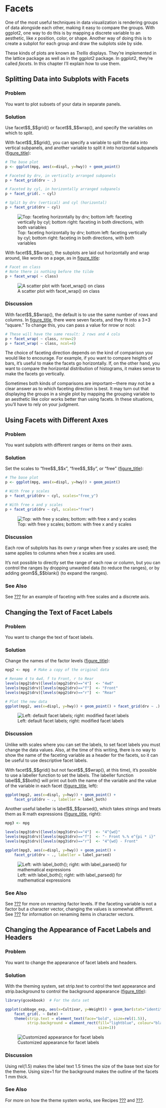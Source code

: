 Facets {#CHAPTER_FACET}
======

One of the most useful techniques in data visualization is rendering
groups of data alongside each other, making it easy to compare the
groups. With ggplot2, one way to do this is by mapping a discrete
variable to an aesthetic, like *x* position, color, or shape. Another
way of doing this is to create a subplot for each group and draw the
subplots side by side.

These kinds of plots are known as *Trellis* displays. They're
implemented in the lattice package as well as in the ggplot2 package. In
ggplot2, they're called *facets*. In this chapter I'll explain
how to use them.

Splitting Data into Subplots with Facets {#RECIPE_FACET_BASIC}
----------------------------------------

### Problem

You want to plot subsets of your data in separate panels.

### Solution

Use facet\$\$\_\$\$grid() or facet\$\$\_\$\$wrap(), and specify the
variables on which to split.

With facet\$\$\_\$\$grid(), you can specify a variable to split the data
into vertical subpanels, and another variable to split it into
horizontal subpanels ([figure\_title](#FIG_FACET_FACET_GRID)):

```r
# The base plot
p <- ggplot(mpg, aes(x=displ, y=hwy)) + geom_point()

# Faceted by drv, in vertically arranged subpanels
p + facet_grid(drv ~ .)

# Faceted by cyl, in horizontally arranged subpanels
p + facet_grid(. ~ cyl)

# Split by drv (vertical) and cyl (horizontal)
p + facet_grid(drv ~ cyl)
```

![Top: faceting horizontally by drv; bottom left: faceting vertically by
cyl; bottom right: faceting in both directions, with both
variables](figs/rgcb_1101.png)

With facet\$\$\_\$\$wrap(), the subplots are laid out horizontally and
wrap around, like words on a page, as in
[figure\_title](#FIG_FACET_FACET_WRAP):

```r
# Facet on class
# Note there is nothing before the tilde
p + facet_wrap( ~ class)
```

![A scatter plot with facet\_wrap() on class](figs/rgcb_1102.png)

### Discussion {#_discussion_92}

With facet\$\$\_\$\$wrap(), the default is to use the same number of
rows and columns. In [figure\_title](#FIG_FACET_FACET_WRAP), there were
seven facets, and they fit into a 3 ×3 "square." To change this,
you can pass a value for nrow or ncol:

```r
# These will have the same result: 2 rows and 4 cols
p + facet_wrap( ~ class, nrow=2)
p + facet_wrap( ~ class, ncol=4)
```

The choice of faceting direction depends on the kind of comparison you
would like to encourage. For example, if you want to compare heights of
bars, it's useful to make the facets go horizontally. If, on the
other hand, you want to compare the horizontal distribution of
histograms, it makes sense to make the facets go vertically.

Sometimes both kinds of comparisons are important—there may not be a
clear answer as to which faceting direction is best. It may turn out
that displaying the groups in a single plot by mapping the grouping
variable to an aesthetic like color works better than using facets. In
these situations, you'll have to rely on your judgment.

Using Facets with Different Axes {#RECIPE_FACET_FREE}
--------------------------------

### Problem

You want subplots with different ranges or items on their axes.

### Solution

Set the scales to "free\$\$\_\$\$x", "free\$\$\_\$\$y", or "free"
([figure\_title](#FIG_FACET_FACET_FREE)):

```r
# The base plot
p <- ggplot(mpg, aes(x=displ, y=hwy)) + geom_point()

# With free y scales
p + facet_grid(drv ~ cyl, scales="free_y")

# With free x and y scales
p + facet_grid(drv ~ cyl, scales="free")
```

![Top: with free y scales; bottom: with free x and y
scales](figs/rgcb_1103.png)

### Discussion {#_discussion_93}

Each row of subplots has its own *y* range when free *y* scales are
used; the same applies to columns when free *x* scales are used.

It's not possible to directly set the range of each row or column,
but you can control the ranges by dropping unwanted data (to reduce the
ranges), or by adding geom\$\$\_\$\$blank() (to expand the ranges).

### See Also

See [???](#RECIPE_BAR_GRAPH_DOT_PLOT) for an example of faceting with
free scales and a discrete axis.

Changing the Text of Facet Labels {#RECIPE_FACET_LABEL_TEXT}
---------------------------------

### Problem

You want to change the text of facet labels.

### Solution

Change the names of the factor levels
([figure\_title](#FIG_FACET_LABEL_TEXT)):

```r
mpg2 <- mpg  # Make a copy of the original data

# Rename 4 to 4wd, f to Front, r to Rear
levels(mpg2$drv)[levels(mpg2$drv)=="4"]  <- "4wd"
levels(mpg2$drv)[levels(mpg2$drv)=="f"]  <- "Front"
levels(mpg2$drv)[levels(mpg2$drv)=="r"]  <- "Rear"

# Plot the new data
ggplot(mpg2, aes(x=displ, y=hwy)) + geom_point() + facet_grid(drv ~ .)
```

![Left: default facet labels; right: modified facet
labels](figs/rgcb_1104.png)

### Discussion {#_discussion_94}

Unlike with scales where you can set the labels, to set facet labels you
must change the data values. Also, at the time of this writing, there is
no way to show the name of the faceting variable as a header for the
facets, so it can be useful to use descriptive facet labels.

With facet\$\$\_\$\$grid() but not facet\$\$\_\$\$wrap(), at this time),
it's possible to use a labeller function to set the labels. The
labeller function label\$\$\_\$\$both() will print out both the name of
the variable and the value of the variable in each facet
([figure\_title](#FIG_FACET_LABEL_TEXT_LABELLER), left):

```r
ggplot(mpg2, aes(x=displ, y=hwy)) + geom_point() +
    facet_grid(drv ~ ., labeller = label_both)
```

Another useful labeller is label\$\$\_\$\$parsed(), which takes strings
and treats them as R math expressions
([figure\_title](#FIG_FACET_LABEL_TEXT_LABELLER), right):

```r
mpg3 <- mpg

levels(mpg3$drv)[levels(mpg3$drv)=="4"]  <- "4^{wd}"
levels(mpg3$drv)[levels(mpg3$drv)=="f"]  <- "- Front %.% e^{pi * i}"
levels(mpg3$drv)[levels(mpg3$drv)=="r"]  <- "4^{wd} - Front"

ggplot(mpg3, aes(x=displ, y=hwy)) + geom_point() +
    facet_grid(drv ~ ., labeller = label_parsed)
```

![Left: with label\_both(); right: with label\_parsed() for mathematical
expressions](figs/rgcb_1105.png)

### See Also

See [???](#RECIPE_DATAPREP_FACTOR_RENAME) for more on renaming factor
levels. If the faceting variable is not a factor but a character vector,
changing the values is somewhat different. See
[???](#RECIPE_DATAPREP_CHARACTER_RENAME) for information on renaming
items in character vectors.

Changing the Appearance of Facet Labels and Headers {#RECIPE_FACET_LABEL_APPEARANCE}
---------------------------------------------------

### Problem

You want to change the appearance of facet labels and headers.

### Solution

With the theming system, set strip.text to control the text appearance
and strip.background to control the background appearance
([figure\_title](#FIG_FACET_LABEL_APPEARANCE)):

```r
library(gcookbook)  # For the data set

ggplot(cabbage_exp, aes(x=Cultivar, y=Weight)) + geom_bar(stat="identity") +
    facet_grid(. ~ Date) +
    theme(strip.text = element_text(face="bold", size=rel(1.5)),
          strip.background = element_rect(fill="lightblue", colour="black",
                                          size=1))
```

![Customized appearance for facet labels](figs/rgcb_1106.png)

### Discussion {#_discussion}

Using rel(1.5) makes the label text 1.5 times the size of the base text
size for the theme. Using size=1 for the background makes the outline of
the facets 1 mm thick.

### See Also

For more on how the theme system works, see Recipes
[???](#RECIPE_APPEARANCE_THEME) and
[???](#RECIPE_APPEARANCE_THEME_MODIFY).
